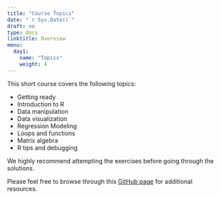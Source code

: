 ```yaml
---
title: "Course Topics"
date: "`r Sys.Date()`"
draft: no
type: docs
linktitle: Overview
menu:
  day1:
    name: "Topics"
    weight: 4
---
```


This short course covers the following topics:

- Getting ready
- Introduction to R
- Data manipulation
- Data visualization
- Regression Modeling
- Loops and functions
- Matrix algebra
- R tips and debugging

We highly recommend attempting the exercises before going through the solutions.

Please feel free to browse through this [GitHub page](https://github.com/DARTH-git/Intro-to-R) for additional resources.  

